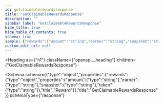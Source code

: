 ```yaml
---
id: getclaimablerewardsresponse
title: "GetClaimableRewardsResponse"
description: ""
sidebar_label: "GetClaimableRewardsResponse"
hide_title: true
hide_table_of_contents: true
schema: true
sample: {"rewards":{"amount":"string","earner":"string","snapshot":"string","token":"string"}}
custom_edit_url: null
---
```



<Heading
  as={"h1"}
  className={"openapi__heading"}
  children={"GetClaimableRewardsResponse"}
>
</Heading>





<Schema
  schema={{"type":"object","properties":{"rewards":{"type":"object","properties":{"amount":{"type":"string"},"earner":{"type":"string"},"snapshot":{"type":"string"},"token":{"type":"string"}},"title":"Reward"}},"title":"GetClaimableRewardsResponse"}}
  schemaType={"response"}
>
  
</Schema>
            